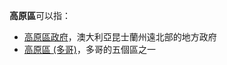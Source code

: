 '''高原區'''可以指：

*[[高原區政府|高原區政府]]，澳大利亞昆士蘭州遠北部的地方政府
*[[高原區_(多哥)|高原區 (多哥)]]，多哥的五個區之一

{{disambig|Cat=三字消歧义}}